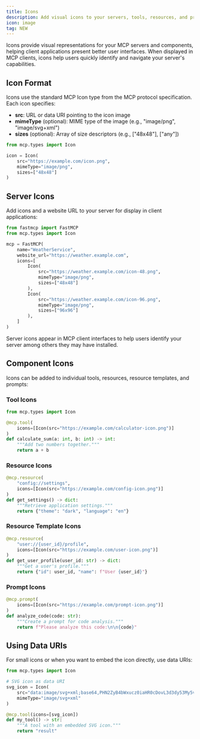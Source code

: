 ```yaml
---
title: Icons
description: Add visual icons to your servers, tools, resources, and prompts
icon: image
tag: NEW
---
```



<VersionBadge version="2.14.0" />

Icons provide visual representations for your MCP servers and components, helping client applications present better user interfaces. When displayed in MCP clients, icons help users quickly identify and navigate your server's capabilities.

## Icon Format

Icons use the standard MCP Icon type from the MCP protocol specification. Each icon specifies:

- **src**: URL or data URI pointing to the icon image
- **mimeType** (optional): MIME type of the image (e.g., "image/png", "image/svg+xml")
- **sizes** (optional): Array of size descriptors (e.g., ["48x48"], ["any"])

```python
from mcp.types import Icon

icon = Icon(
    src="https://example.com/icon.png",
    mimeType="image/png",
    sizes=["48x48"]
)
```

## Server Icons

Add icons and a website URL to your server for display in client applications:

```python
from fastmcp import FastMCP
from mcp.types import Icon

mcp = FastMCP(
    name="WeatherService",
    website_url="https://weather.example.com",
    icons=[
        Icon(
            src="https://weather.example.com/icon-48.png",
            mimeType="image/png",
            sizes=["48x48"]
        ),
        Icon(
            src="https://weather.example.com/icon-96.png",
            mimeType="image/png",
            sizes=["96x96"]
        ),
    ]
)
```

Server icons appear in MCP client interfaces to help users identify your server among others they may have installed.

## Component Icons

Icons can be added to individual tools, resources, resource templates, and prompts:

### Tool Icons

```python
from mcp.types import Icon

@mcp.tool(
    icons=[Icon(src="https://example.com/calculator-icon.png")]
)
def calculate_sum(a: int, b: int) -> int:
    """Add two numbers together."""
    return a + b
```

### Resource Icons

```python
@mcp.resource(
    "config://settings",
    icons=[Icon(src="https://example.com/config-icon.png")]
)
def get_settings() -> dict:
    """Retrieve application settings."""
    return {"theme": "dark", "language": "en"}
```

### Resource Template Icons

```python
@mcp.resource(
    "user://{user_id}/profile",
    icons=[Icon(src="https://example.com/user-icon.png")]
)
def get_user_profile(user_id: str) -> dict:
    """Get a user's profile."""
    return {"id": user_id, "name": f"User {user_id}"}
```

### Prompt Icons

```python
@mcp.prompt(
    icons=[Icon(src="https://example.com/prompt-icon.png")]
)
def analyze_code(code: str):
    """Create a prompt for code analysis."""
    return f"Please analyze this code:\n\n{code}"
```

## Using Data URIs

For small icons or when you want to embed the icon directly, use data URIs:

```python
from mcp.types import Icon

# SVG icon as data URI
svg_icon = Icon(
    src="data:image/svg+xml;base64,PHN2ZyB4bWxucz0iaHR0cDovL3d3dy53My5vcmcvMjAwMC9zdmciIHdpZHRoPSIyNCIgaGVpZ2h0PSIyNCI+PHBhdGggZD0iTTEyIDJDNi40OCAyIDIgNi40OCAyIDEyczQuNDggMTAgMTAgMTAgMTAtNC40OCAxMC0xMFMxNy41MiAyIDEyIDJ6Ii8+PC9zdmc+",
    mimeType="image/svg+xml"
)

@mcp.tool(icons=[svg_icon])
def my_tool() -> str:
    """A tool with an embedded SVG icon."""
    return "result"
```
